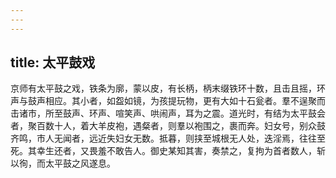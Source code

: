 ```yaml
---
---
---
```

title: 太平鼓戏
---



京师有太平鼓之戏，铁条为廓，蒙以皮，有长柄，柄末缀铁环十数，且击且摇，环声与鼓声相应。其小者，如盌如镜，为孩提玩物，更有大如十石瓮者。羣不逞聚而击诸市，所至鼓声、环声、喧笑声、哄闹声，耳为之震。道光时，有结为太平鼓会者，聚百数十人，着大羊皮袍，遇粲者，则羣以袍围之，裹而奔。妇女号，别众鼓齐鸣，市人无闻者，远近失妇女无数。抵暮，则挟至城根无人处，迭淫焉，往往至死。其幸生还者，又畏羞不敢告人。御史某知其害，奏禁之，复拘为首者数人，斩以徇，而太平鼓之风遂息。